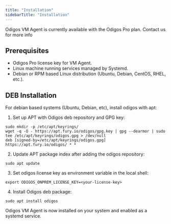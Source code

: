 ```yaml
---
title: "Installation"
sidebarTitle: "Installation"
---
```


<Info> Odigos VM Agent is currently available with the Odigos Pro plan. Contact us for more info </Info>

## Prerequisites

- Odigos Pro license key for VM Agent.
- Linux machine running services managed by Systemd.
- Debian or RPM based Linux distribution (Ubuntu, Debian, CentOS, RHEL, etc.).

## DEB Installation

For debian based systems (Ubuntu, Debian, etc), install odigos with apt:

1. Set up APT with Odigos deb repository and GPG key:

```shell
sudo mkdir -p /etc/apt/keyrings/
wget -q -O - https://apt.fury.io/odigos/gpg.key | gpg --dearmor | sudo tee /etc/apt/keyrings/odigos.gpg > /dev/null
deb [signed-by=/etc/apt/keyrings/odigos.gpg] https://apt.fury.io/odigos/ * *
```

2. Update APT package index after adding the odigos repository:

```shell
sudo apt update
```

3. Set odigos license key as environment variable in the local shell:

```shell
export ODIGOS_ONPREM_LICENSE_KEY=<your-license-key>
```

4. Install Odigos deb package:

```shell
sudo apt install odigos
```

Odigos VM Agent is now installed on your system and enabled as a systemd service.
